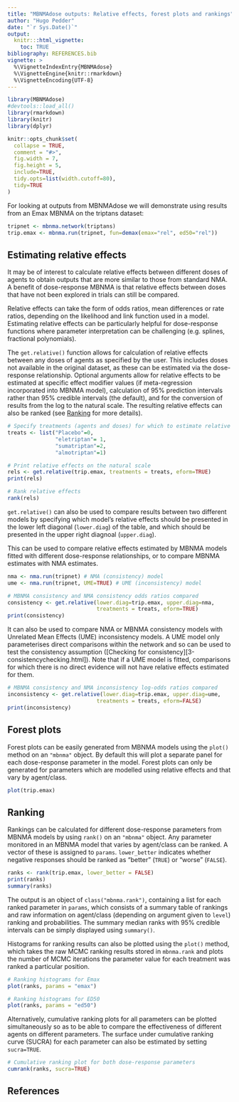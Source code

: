 ```yaml
---
title: "MBNMAdose outputs: Relative effects, forest plots and rankings"
author: "Hugo Pedder"
date: "`r Sys.Date()`"
output:
  knitr:::html_vignette:
    toc: TRUE
bibliography: REFERENCES.bib
vignette: >
  %\VignetteIndexEntry{MBNMAdose}
  %\VignetteEngine{knitr::rmarkdown}
  %\VignetteEncoding{UTF-8}
---
```


```r
library(MBNMAdose)
#devtools::load_all()
library(rmarkdown)
library(knitr)
library(dplyr)

knitr::opts_chunk$set(
  collapse = TRUE,
  comment = "#>",
  fig.width = 7,
  fig.height = 5,
  include=TRUE,
  tidy.opts=list(width.cutoff=80),
  tidy=TRUE
)
```

For looking at outputs from MBNMAdose we will demonstrate using
results from an Emax MBNMA on the triptans dataset:

```r
tripnet <- mbnma.network(triptans)
trip.emax <- mbnma.run(tripnet, fun=demax(emax="rel", ed50="rel")) 
```

## Estimating relative effects

It may be of interest to calculate relative effects between different
doses of agents to obtain outputs that are more similar to those from
standard NMA. A benefit of dose-response MBNMA is that relative effects between doses that have not been explored in trials can still be compared. 

Relative effects can take the form of odds ratios, mean
differences or rate ratios, depending on the likelihood and link
function used in a model. Estimating relative effects can be
particularly helpful for dose-response functions where parameter
interpretation can be challenging (e.g. splines, fractional
polynomials).

The `get.relative()` function allows for calculation of relative effects
between any doses of agents as specified by the user. This includes
doses not available in the original dataset, as these can be estimated
via the dose-response relationship. Optional arguments allow for
relative effects to be estimated at specific effect modifier values (if
meta-regression incorporated into MBNMA model), calculation of 95%
prediction intervals rather than 95% credible intervals (the default),
and for the conversion of results from the log to the natural scale. The
resulting relative effects can also be ranked (see [Ranking] for more
details).

```r
# Specify treatments (agents and doses) for which to estimate relative effects
treats <- list("Placebo"=0,
               "eletriptan"= 1,
               "sumatriptan"=2,
               "almotriptan"=1)

# Print relative effects on the natural scale
rels <- get.relative(trip.emax, treatments = treats, eform=TRUE)
print(rels)

# Rank relative effects
rank(rels)
```

`get.relative()` can also be used to compare results between two different models by specifying which model's relative effects should be presented in the lower left diagonal (`lower.diag`) of the table, and which should be presented in the upper right diagnoal (`upper.diag`).

This can be used to compare relative effects estimated by MBNMA models fitted with different dose-response relationships, or to compare MBNMA estimates with NMA estimates.

```r
nma <- nma.run(tripnet) # NMA (consistency) model
ume <- nma.run(tripnet, UME=TRUE) # UME (inconsistency) model
```
```r
# MBNMA consistency and NMA consistency odds ratios compared 
consistency <- get.relative(lower.diag=trip.emax, upper.diag=nma,
                            treatments = treats, eform=TRUE)
print(consistency)
```

It can also be used to compare NMA or MBNMA consistency models with Unrelated Mean Effects (UME) inconsistency models. A UME model only parameterises direct comparisons within the network and so can be used to test the consistency assumption ([Checking for consistency][3-consistencychecking.html]). Note that if a UME model is fitted, comparisons for which there is no direct evidence will not have relative effects estimated for them.

```r
# MBNMA consistency and NMA inconsistency log-odds ratios compared
inconsistency <- get.relative(lower.diag=trip.emax, upper.diag=ume,
                            treatments = treats, eform=FALSE)
print(inconsistency)
```

## Forest plots

Forest plots can be easily generated from MBNMA models using the
`plot()` method on an `"mbnma"` object. By default this will plot a
separate panel for each dose-response parameter in the model. Forest
plots can only be generated for parameters which are modelled using
relative effects and that vary by agent/class.

```r
plot(trip.emax)
```


## Ranking

Rankings can be calculated for different dose-response parameters from
MBNMA models by using `rank()` on an `"mbnma"` object. Any parameter
monitored in an MBNMA model that varies by agent/class can be ranked. A
vector of these is assigned to `params`. `lower_better` indicates
whether negative responses should be ranked as "better" (`TRUE`) or
"worse" (`FALSE`).

```r
ranks <- rank(trip.emax, lower_better = FALSE)
print(ranks)
summary(ranks)
```

The output is an object of `class("mbnma.rank")`, containing a list for
each ranked parameter in `params`, which consists of a summary table of
rankings and raw information on agent/class (depending on argument given
to `level`) ranking and probabilities. The summary median ranks with 95%
credible intervals can be simply displayed using `summary()`.

Histograms for ranking results can also be plotted using the `plot()`
method, which takes the raw MCMC ranking results stored in `mbnma.rank`
and plots the number of MCMC iterations the parameter value for each
treatment was ranked a particular position.

```r
# Ranking histograms for Emax
plot(ranks, params = "emax")

# Ranking histograms for ED50
plot(ranks, params = "ed50")
```

Alternatively, cumulative ranking plots for all parameters can be
plotted simultaneously so as to be able to compare the effectiveness of
different agents on different parameters. The surface under cumulative
ranking curve (SUCRA) for each parameter can also be estimated by
setting `sucra=TRUE`.

```r
# Cumulative ranking plot for both dose-response parameters
cumrank(ranks, sucra=TRUE)
```

## References
